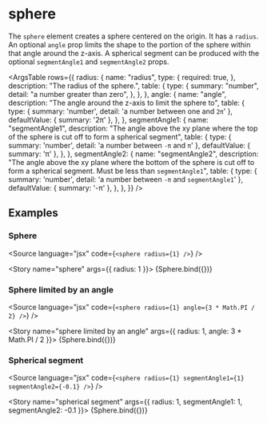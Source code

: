 
<Meta title="Primitives/<sphere>" />

# sphere

The `sphere` element creates a sphere centered on the origin. It has a `radius`. An optional `angle` prop limits the shape to the portion of the sphere within that angle around the z-axis. A spherical segment can be produced with the optional `segmentAngle1` and `segmentAngle2` props.

<ArgsTable
  rows={{
    radius: {
      name: "radius",
      type: {
        required: true,
      },
      description: "The radius of the sphere.",
      table: {
        type: {
          summary: "number",
          detail: "a number greater than zero",
        },
      },
    },
    angle: {
      name: "angle",
      description: "The angle around the z-axis to limit the sphere to",
      table: {
        type: {
          summary: 'number',
          detail: 'a number between one and `2π`'
        },
        defaultValue: {
          summary: '2π'
        },
      },
    },
    segmentAngle1: {
      name: "segmentAngle1",
      description: "The angle above the xy plane where the top of the sphere is cut off to form a spherical segment",
      table: {
        type: {
          summary: 'number',
          detail: 'a number between `-π` and `π`'
        },
        defaultValue: {
          summary: 'π'
        },
      },
    },
    segmentAngle2: {
      name: "segmentAngle2",
      description: "The angle above the xy plane where the bottom of the sphere is cut off to form a spherical segment. Must be less than `segmentAngle1`",
      table: {
        type: {
          summary: 'number',
          detail: 'a number between `-π` and `segmentAngle1`'
        },
        defaultValue: {
          summary: '-π'
        },
      },
    },
  }}
/>

## Examples


### Sphere

<Source language="jsx" code={`
  <sphere radius={1} />
`} />

<Story name="sphere" args={{ radius: 1 }}>
  {Sphere.bind({})}
</Story>

### Sphere limited by an angle

<Source language="jsx" code={`
  <sphere radius={1} angle={3 * Math.PI / 2} />
`} />

<Story name="sphere limited by an angle" args={{ radius: 1, angle: 3 * Math.PI / 2 }}>
  {Sphere.bind({})}
</Story>

### Spherical segment

<Source language="jsx" code={`
  <sphere radius={1} segmentAngle1={1} segmentAngle2={-0.1} />
`} />

<Story name="spherical segment" args={{ radius: 1, segmentAngle1: 1, segmentAngle2: -0.1 }}>
  {Sphere.bind({})}
</Story>
